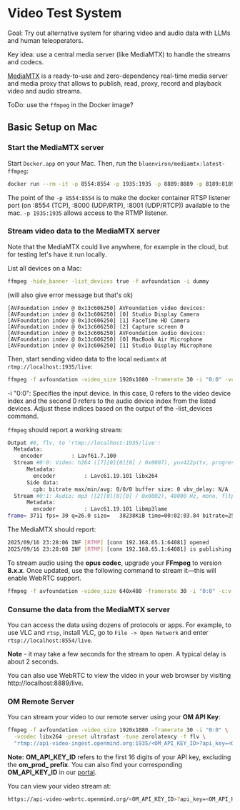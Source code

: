 # Video Test System

Goal: Try out alternative system for sharing video and audio data with LLMs and human teleoperators.

Key idea: use a central media server (like MediaMTX) to handle the streams and codecs.

[MediaMTX](https://github.com/bluenviron/mediamtx) is a ready-to-use and zero-dependency real-time media server and media proxy that allows to publish, read, proxy, record and playback video and audio streams.

ToDo: use the `ffmpeg` in the Docker image?

## Basic Setup on Mac

### Start the MediaMTX server

Start `Docker.app` on your Mac. Then, run the `bluenviron/mediamtx:latest-ffmpeg`:

```bash
docker run --rm -it -p 8554:8554 -p 1935:1935 -p 8889:8889 -p 8189:8189/udp bluenviron/mediamtx:latest-ffmpeg
```

The point of the `-p 8554:8554` is to make the docker container RTSP listener port (on :8554 (TCP), :8000 (UDP/RTP), :8001 (UDP/RTCP)) available to the mac. `-p 1935:1935` allows access to the RTMP listener.

### Stream video data to the MediaMTX server

Note that the MediaMTX could live anywhere, for example in the cloud, but for testing let's have it run locally.

List all devices on a Mac:

```bash
ffmpeg -hide_banner -list_devices true -f avfoundation -i dummy
```
(will also give error message but that's ok)

```
[AVFoundation indev @ 0x13c606250] AVFoundation video devices:
[AVFoundation indev @ 0x13c606250] [0] Studio Display Camera
[AVFoundation indev @ 0x13c606250] [1] FaceTime HD Camera
[AVFoundation indev @ 0x13c606250] [2] Capture screen 0
[AVFoundation indev @ 0x13c606250] AVFoundation audio devices:
[AVFoundation indev @ 0x13c606250] [0] MacBook Air Microphone
[AVFoundation indev @ 0x13c606250] [1] Studio Display Microphone
```

Then, start sending video data to the local `mediamtx` at `rtmp://localhost:1935/live`:

```bash
ffmpeg -f avfoundation -video_size 1920x1080 -framerate 30 -i "0:0" -vcodec libx264 -preset ultrafast -tune zerolatency -f flv "rtmp://localhost:1935/live"
```

-i "0:0": Specifies the input device. In this case, 0 refers to the video device index and the second 0 refers to the audio device index from the listed devices. Adjust these indices based on the output of the -list_devices command.

`ffmpeg` should report a working stream:

```bash
Output #0, flv, to 'rtmp://localhost:1935/live':
  Metadata:
    encoder         : Lavf61.7.100
  Stream #0:0: Video: h264 ([7][0][0][0] / 0x0007), yuv422p(tv, progressive), 1920x1080, q=2-31, 1000k fps, 1k tbn
      Metadata:
        encoder         : Lavc61.19.101 libx264
      Side data:
        cpb: bitrate max/min/avg: 0/0/0 buffer size: 0 vbv_delay: N/A
  Stream #0:1: Audio: mp3 ([2][0][0][0] / 0x0002), 48000 Hz, mono, fltp
      Metadata:
        encoder         : Lavc61.19.101 libmp3lame
frame= 3711 fps= 30 q=26.0 size=   38238KiB time=00:02:03.84 bitrate=2529.4kbits/s speed=0.999x
```

The MediaMTX should report:

```bash
2025/09/16 23:28:06 INF [RTMP] [conn 192.168.65.1:64081] opened
2025/09/16 23:28:08 INF [RTMP] [conn 192.168.65.1:64081] is publishing to path 'live', 2 tracks (H264, MPEG-1/2 Audio)
```

To stream audio using the **opus codec**, upgrade your **FFmpeg** to version **8.x.x**. Once updated, use the following command to stream it—this will enable WebRTC support.

```bash
ffmpeg -f avfoundation -video_size 640x480 -framerate 30 -i "0:0" -c:v libx264 -pix_fmt yuv420p -preset ultrafast -b:v 600k -c:a libopus -ar 48000 -ac 2 -b:a 128k -f flv "rtmp://localhost:1935/live"
```

### Consume the data from the MediaMTX server

You can access the data using dozens of protocols or apps. For example, to use VLC and `rtsp`, install VLC, go to `File -> Open Network` and enter `rtsp://localhost:8554/live`.

**Note** - it may take a few seconds for the stream to open. A typical delay is about 2 seconds.

You can also use WebRTC to view the video in your web browser by visiting http://localhost:8889/live.

### OM Remote Server

You can stream your video to our remote server using your **OM API Key**:

```bash
ffmpeg -f avfoundation -video_size 1920x1080 -framerate 30 -i "0:0" \
  -vcodec libx264 -preset ultrafast -tune zerolatency -f flv \
  "rtmp://api-video-ingest.openmind.org:1935/<OM_API_KEY_ID>?api_key=<OM_API_KEY>"
```

**Note:** **OM_API_KEY_ID** refers to the first 16 digits of your API key, excluding the **om_prod_ prefix**. You can also find your corresponding **OM_API_KEY_ID** in our [portal](https://portal.openmind.org).

You can view your video stream at:

```bash
https://api-video-webrtc.openmind.org/<OM_API_KEY_ID>?api_key=<OM_API_KEY>
```
